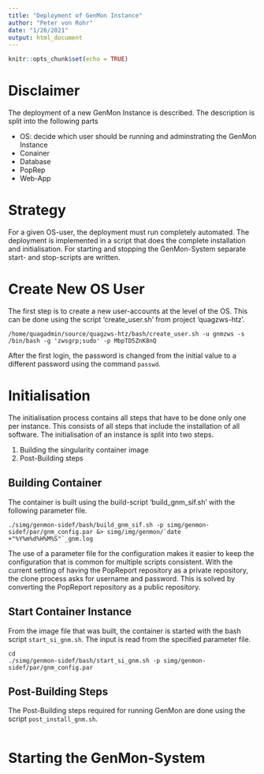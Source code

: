```yaml
---
title: "Deployment of GenMon Instance"
author: "Peter von Rohr"
date: "1/26/2021"
output: html_document
---
```


```r
knitr::opts_chunk$set(echo = TRUE)
```

# Disclaimer
The deployment of a new GenMon Instance is described. The description is split into the following parts

* OS: decide which user should be running and adminstrating the GenMon Instance
* Conainer 
* Database
* PopRep
* Web-App


# Strategy
For a given OS-user, the deployment must run completely automated. The deployment is implemented in a script that does the complete installation and initialisation. For starting and stopping the GenMon-System separate start- and stop-scripts are written.


# Create New OS User
The first step is to create a new user-accounts at the level of the OS. This can be done using the script 'create_user.sh' from project 'quagzws-htz'. 

```
/home/quagadmin/source/quagzws-htz/bash/create_user.sh -u gnmzws -s /bin/bash -g 'zwsgrp;sudo' -p MbpTD5ZnK8nQ
```

After the first login, the password is changed from the initial value to a different password using the command `passwd`.


# Initialisation
The initialisation process contains all steps that have to be done only one per instance. This consists of all steps that include the installation of all software. The initialisation of an instance is split into two steps.

1. Building the singularity container image
2. Post-Building steps


## Building Container
The container is built using the build-script 'build_gnm_sif.sh' with the following parameter file.

```
./simg/genmon-sidef/bash/build_gnm_sif.sh -p simg/genmon-sidef/par/gnm_config.par &> simg/img/genmon/`date +"%Y%m%d%H%M%S"`_gnm.log
```

The use of a parameter file for the configuration makes it easier to keep the configuration that is common for multiple scripts consistent. With the current setting of having the PopReport repository as a private repository, the clone process asks for username and password. This is solved by converting the PopReport repository as a public repository.


## Start Container Instance
From the image file that was built, the container is started with the bash script `start_si_gnm.sh`. The input is read from the specified parameter file.

```
cd 
./simg/genmon-sidef/bash/start_si_gnm.sh -p simg/genmon-sidef/par/gnm_config.par
```


## Post-Building Steps
The Post-Building steps required for running GenMon are done using the script `post_install_gnm.sh`. 

```

```



# Starting the GenMon-System

